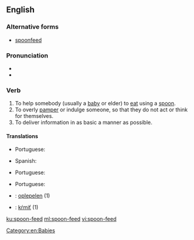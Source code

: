 ==English==

===Alternative forms===
* [[spoonfeed]]

===Pronunciation===
* {{IPA|/ˈspunˌfid/|lang=en}}
* {{hyphenation|spoon|feed|lang=en}}

===Verb===
{{en-verb|head=[[spoon]]-[[feed]]|spoon-feeds|spoon-feeding|spoon-fed}}

# To help somebody (usually a [[baby]] or elder) to [[eat]] using a [[spoon]].
# To overly [[pamper]] or indulge someone, so that they do not act or think for themselves.
# To deliver information in as basic a manner as possible.

====Translations====
{{trans-top|to help somebody to eat using a spoon}}
* Portuguese: {{t|pt|[[dar]] [[de]] [[comer]] [[com]] [[colher]]}}
{{trans-mid}}
* Spanish: {{t|es|dar de comer  con cuchara}}
{{trans-bottom}}

{{trans-top|to overly pamper or indulge someone}}
* Portuguese: {{t|pt|[[dar]] [[tudo]] [[mastigado]]}}
{{trans-mid}}
{{trans-bottom}}

{{trans-top|to deliver information in as basic a manner as possible}}
* Portuguese: {{t|pt|mastigar}}
{{trans-mid}}
{{trans-bottom}}

{{checktrans-top}}
* {{ttbc|nl}}: [[oplepelen]] (1)
{{trans-mid}}
* {{ttbc|sk}}: [[kŕmiť]] (1)
{{trans-bottom}}

[[Category:en:Babies]]

[[ku:spoon-feed]]
[[ml:spoon-feed]]
[[vi:spoon-feed]]